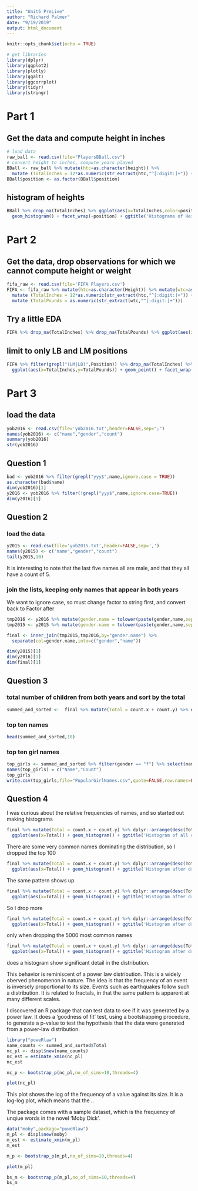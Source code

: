 ```yaml
---
title: "Unit5 PreLive"
author: "Richard Palmer"
date: "9/19/2019"
output: html_document
---
```


```r
knitr::opts_chunk$set(echo = TRUE)

# get libraries
library(dplyr)
library(ggplot2)
library(plotly)
library(ggalt)
library(ggcorrplot)
library(tidyr)
library(stringr)
```

# Part 1

## Get the data and compute height in inches
```r
# load data
raw_ball <- read.csv(file="PlayersBBall.csv")
# convert height to inches, compute years played
BBall <- raw_ball %>% mutate(htc=as.character(height)) %>%
  mutate (TotalInches = 12*as.numeric(str_extract(htc,"^[:digit:]+")) + as.numeric(str_extract(htc,"[:digit:]+$")) )
BBall$position <- as.factor(BBall$position)
```

## histogram of heights
```r
BBall %>% drop_na(TotalInches) %>% ggplot(aes(x=TotalInches,color=position)) + 
  geom_histogram() + facet_wrap(~position) + ggtitle('Histograms of Height in inches, by position')
```

# Part 2

## Get the data, drop observations for which we cannot compute height or weight
```r
fifa_raw <- read.csv(file='FIFA Players.csv')
FIFA <- fifa_raw %>% mutate(htc=as.character(Height)) %>% mutate(wtc=as.character(Weight)) %>%
  mutate (TotalInches = 12*as.numeric(str_extract(htc,"^[:digit:]+")) + as.numeric(str_extract(htc,"[:digit:]+$")) ) %>%
  mutate (TotalPounds = as.numeric(str_extract(wtc,"^[:digit:]+"))) 
```

## Try a little EDA
```r
FIFA %>% drop_na(TotalInches) %>% drop_na(TotalPounds) %>% ggplot(aes(x=TotalInches,y=TotalPounds)) + geom_point() + facet_wrap(~Position)
```

## limit to only LB and LM positions
```r
FIFA %>% filter(grepl("(LM|LB)",Position)) %>% drop_na(TotalInches) %>% drop_na(TotalPounds) %>%
  ggplot(aes(x=TotalInches,y=TotalPounds)) + geom_point() + facet_wrap(~Position)
```

# Part 3

## load the data
```r
yob2016 <- read.csv(file='yob2016.txt',header=FALSE,sep=";")
names(yob2016) <- c("name","gender","count")
summary(yob2016)
str(yob2016)
```

## Question 1
```r
bad <- yob2016 %>% filter(grepl("yyy$",name,ignore.case = TRUE))
as.character(bad$name)
dim(yob2016)[1]
y2016 <- yob2016 %>% filter(!grepl("yyy$",name,ignore.case=TRUE))
dim(y2016)[1]

```

## Question 2

### load the data
```r
y2015 <- read.csv(file='yob2015.txt',header=FALSE,sep=',')
names(y2015) <- c("name","gender","count")
tail(y2015,10)
```

It is interesting to note that the last five names all are male, and that they
all have a count of 5.

### join the lists, keeping only names that appear in both years

We want to ignore case, so must change factor to string first, and convert back to Factor after

```r
tmp2016 <- y2016 %>% mutate(gender.name = tolower(paste(gender,name,sep="."))) %>% select(gender.name,count)
tmp2015 <- y2015 %>% mutate(gender.name = tolower(paste(gender,name,sep="."))) %>% select(gender.name,count)

final <- inner_join(tmp2015,tmp2016,by="gender.name") %>% 
  separate(col=gender.name,into=c("gender","name"))

dim(y2015)[1]
dim(y2016)[1]
dim(final)[1]
```

## Question 3

### total number of children from both years and sort by the total
```r
summed_and_sorted <-  final %>% mutate(Total = count.x + count.y) %>% dplyr::arrange(desc(Total))
```

### top ten names
```r
head(summed_and_sorted,10)
```

### top ten girl names
```r
top_girls <- summed_and_sorted %>% filter(gender == "f") %>% select(name,Total) %>% head(10)
names(top_girls) = c("Name","Count")
top_girls
write.csv(top_girls,file="PopularGirlNames.csv",quote=FALSE,row.names=FALSE)
```

## Question 4

I was curious about the relative frequencies of names, and so started out making histograms
```r
final %>% mutate(Total = count.x + count.y) %>% dplyr::arrange(desc(Total)) %>% arrange(Total) %>%
  ggplot(aes(x=Total)) + geom_histogram() + ggtitle('Histogram of all counts')
```

There are some very common names dominating the distribution, so I dropped the top 100
```r
final %>% mutate(Total = count.x + count.y) %>% dplyr::arrange(desc(Total)) %>% arrange(Total) %>% head (-100) %>%
  ggplot(aes(x=Total)) + geom_histogram() + ggtitle('Histogram after dropping 100 most common')
```

The same pattern shows up
```r
final %>% mutate(Total = count.x + count.y) %>% dplyr::arrange(desc(Total)) %>% arrange(Total) %>% head (-500) %>%
  ggplot(aes(x=Total)) + geom_histogram() + ggtitle('Histogram after dropping 500 most common')
```

So I drop more
```r
final %>% mutate(Total = count.x + count.y) %>% dplyr::arrange(desc(Total)) %>% arrange(Total) %>% head (-1000) %>%
  ggplot(aes(x=Total)) + geom_histogram() + ggtitle('Histogram after dropping 1000 most common')
```

only when dropping the 5000 most common names 
```r
final %>% mutate(Total = count.x + count.y) %>% dplyr::arrange(desc(Total)) %>% arrange(Total) %>% head (-5000) %>%
  ggplot(aes(x=Total)) + geom_histogram() + ggtitle('Histogram after dropping 5000 most common')
```

does a histogram show significant detail in the distribution.

This behavior is reminiscent of a power law distribution.  This is a widely oberved phenomenon in nature.
The idea is that the frequency of an event is inversely proportional to its size.  Events such as 
earthquakes follow such a distribution.  It is related to fractals, in that the same pattern is 
apparent at many different scales.

I discovered an R package that can test data to see if it was generated by a power law.
It does a 'goodness of fit' test, using a bootstrapping procedure, to generate a p-value 
to test the hypothesis that the data were generated from a power-law distribution.

```r
library("poweRlaw")
name_counts <- summed_and_sorted$Total
nc_pl <- displ$new(name_counts)
nc_est = estimate_xmin(nc_pl)
nc_est
```

```r
nc_p <- bootstrap_p(nc_pl,no_of_sims=10,threads=4)
```

```r
plot(nc_pl)
```

This plot shows the log of the frequency of a value against its size. It is a log-log plot,
which means that the ..

The package comes with a sample dataset, which is the frequency of unqiue words in the novel 'Moby Dick'.

```r
data("moby",package="poweRlaw")
m_pl <- displ$new(moby)
m_est <- estimate_xmin(m_pl)
m_est
```

```r
m_p <- bootstrap_p(m_pl,no_of_sims=10,threads=4)
```

```r
plot(m_pl)
```

```r
bs_m <- bootstrap_p(m_pl,no_of_sims=10,threads=4)
bs_m
```
